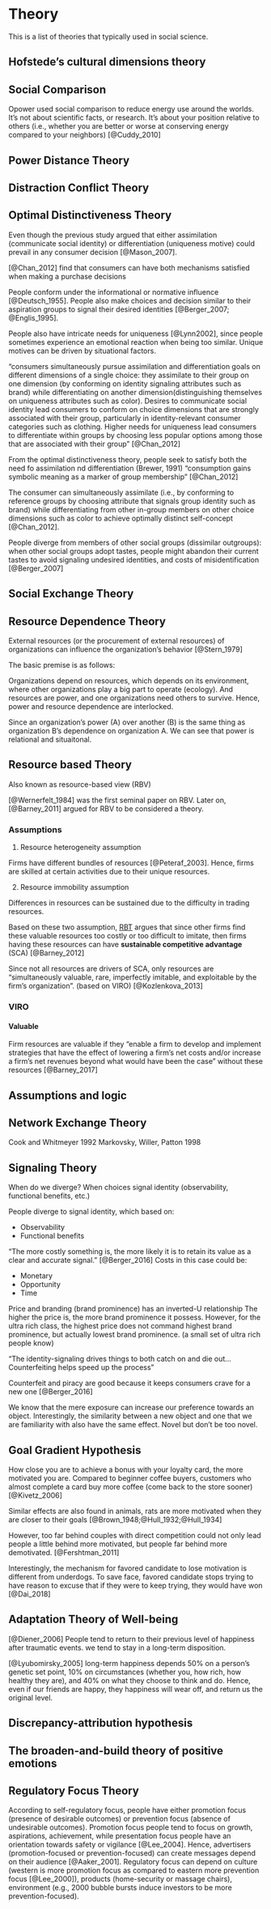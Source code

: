 # Theory

This is a list of theories that typically used in social science.

## Hofstede's cultural dimensions theory


## Social Comparison

Opower used social comparison to reduce energy use around the worlds. It's not about scientific facts, or research. It's about your position relative to others (i.e., whether you are better or worse at conserving energy compared to your neighbors) [@Cuddy_2010]

## Power Distance Theory



## Distraction Conflict Theory


## Optimal Distinctiveness Theory 


Even though the previous study argued that either assimilation (communicate social identity) or differentiation (uniqueness motive) could prevail in any consumer decision [@Mason_2007].  

[@Chan_2012] find that consumers can have both mechanisms satisfied when making a purchase decisions   

People conform under the informational or normative influence [@Deutsch_1955]. People also make choices and decision similar to their aspiration groups to signal their desired identities [@Berger_2007; @Englis_1995].  

People also have intricate needs for uniqueness [@Lynn2002], since people sometimes experience an emotional reaction when being too similar. Unique motives can be driven by situational factors.  

"consumers simultaneously pursue assimilation and differentiation goals on different dimensions of a single choice: they assimilate to their group on one dimension (by conforming on identity signaling attributes such as brand) while differentiating on another dimension(distinguishing themselves on uniqueness attributes such as color). Desires to communicate social identity lead consumers to conform on choice dimensions that are strongly associated with their group, particularly in identity-relevant consumer categories such as clothing. Higher needs for uniqueness lead consumers to differentiate within groups by choosing less popular options among those that are associated with their group" [@Chan_2012]  

From the optimal distinctiveness theory, people seek to satisfy both the need fo assimilation nd differentiation (Brewer, 1991)
“consumption gains symbolic meaning as a marker of group membership” [@Chan_2012]  

The consumer can simultaneously assimilate (i.e., by conforming to reference groups by choosing attribute that signals group identity such as brand) while differentiating from other in-group members on other choice dimensions such as color to achieve optimally distinct self-concept [@Chan_2012].  


People diverge from members of other social groups (dissimilar outgroups): when other social groups adopt tastes, people might abandon their current tastes to avoid signaling undesired identities, and costs of misidentification [@Berger_2007]  



## Social Exchange Theory

## Resource Dependence Theory   

External resources (or the procurement of external resources) of organizations can influence the organization's behavior [@Stern_1979]

The basic premise is as follows:   

Organizations depend on resources, which depends on its environment, where other organizations play a big part to operate (ecology). And resources are power, and one organizations need others to survive. Hence, power and resource dependence are interlocked.  

Since an organization's power (A) over another (B) is the same thing as organization B's dependence on organization A. We can see that power is relational and situaitonal. 


## Resource based Theory

Also known as resource-based view (RBV) 

[@Wernerfelt_1984] was the first seminal paper on RBV. Later on, [@Barney_2011] argued for RBV to be considered a theory. 

### Assumptions 

1. Resource heterogeneity assumption  

Firms have different bundles of resources [@Peteraf_2003]. Hence, firms are skilled at certain activities due to their unique resources. 

2. Resource immobility assumption  

Differences in resources can be sustained due to the difficulty in trading resources. 


Based on these two assumption, [RBT][Resource based Theory] argues that since other firms find these valuable resources too costly or too difficult to imitate, then firms having these resources can have **sustainable competitive advantage** (SCA) [@Barney_2012]

Since not all resources are drivers of SCA, only resources are "simultaneously valuable, rare, imperfectly imitable, and exploitable by the firm’s organization". (based on VIRO) [@Kozlenkova_2013]

### VIRO
#### Valuable
Firm resources are valuable if they “enable a firm to develop and implement strategies that have the effect of lowering a firm’s net costs and/or increase a firm’s net revenues beyond what would have been the case” without these resources [@Barney_2017]

## Assumptions and logic





## Network Exchange Theory 
Cook and Whitmeyer 1992
Markovsky, Willer, Patton 1998 


## Signaling Theory 
When do we diverge? When choices signal identity (observability, functional benefits, etc.)  

People diverge to signal identity, which based on:  

 * Observability  
 * Functional benefits
 
"The more costly something is, the more likely it is to retain its value as a clear and accurate signal." [@Berger_2016]
Costs in this case could be:  

 * Monetary 
 * Opportunity 
 * Time 
 
Price and branding (brand prominence) has an inverted-U relationship
The higher the price is, the more brand prominence it possess. 
However, for the ultra rich class, the highest price does not command highest brand prominence, but actually lowest brand prominence. (a small set of ultra rich people know)


"The identity-signaling drives things to both catch on and die out... Counterfeiting helps speed up the process "  

Counterfeit and piracy are good because it keeps consumers crave for a new one [@Berger_2016]


We know that the mere exposure can increase our preference towards an object. Interestingly, the similarity between a new object and one that we are familiarity with also have the same effect. Novel but don't be too novel. 




## Goal Gradient Hypothesis

How close you are to achieve a bonus with your loyalty card, the more motivated you are. Compared to beginner coffee buyers, customers who almost complete a card buy more coffee (come back to the store sooner) [@Kivetz_2006]

Similar effects are also found in animals, rats are more motivated when they are closer to their goals [@Brown_1948;@Hull_1932;@Hull_1934]


However, too far behind couples with direct competition could not only lead people a little behind more motivated, but people far behind more demotivated. [@Fershtman_2011]

Interestingly, the mechanism for favored candidate to lose motivation is different from underdogs. To save face, favored candidate stops trying to have reason to excuse that if they were to keep trying, they would have won [@Dai_2018]


## Adaptation Theory of Well-being
[@Diener_2006] People tend to return to their previous level of happiness after traumatic events. we tend to stay in a long-term disposition. 

[@Lyubomirsky_2005] long-term happiness depends 50% on a person's genetic set point, 10% on circumstances (whether you, how rich, how healthy they are), and 40% on what they choose to think and do. Hence, even if our friends are happy, they happiness will wear off, and return us the original level. 


## Discrepancy-attribution hypothesis 


## The broaden-and-build theory of positive emotions 

## Regulatory Focus Theory 

According to self-regulatory focus, people have either promotion focus (presence of desirable outcomes) or prevention focus (absence of undesirable outcomes). Promotion focus people tend to focus on growth, aspirations, achievement, while presentation focus people have an orientation towards safety or vigilance [@Lee_2004]. Hence, advertisers (promotion-focused or prevention-focused) can create messages depend on their audience  [@Aaker_2001]. Regulatory focus can depend on culture (western is more promotion focus as compared to eastern more prevention focus [@Lee_2000]), products (home-security or massage chairs), environment (e.g., 2000 bubble bursts induce investors to be more prevention-focused). 



